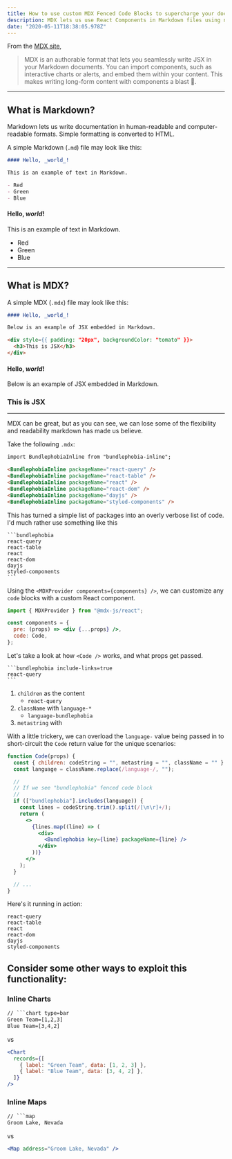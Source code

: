 ```yaml
---
title: How to use custom MDX Fenced Code Blocks to supercharge your documentation
description: MDX lets us use React Components in Markdown files using next-generation tooling. Fenced Code Blocks have some unique extensibility points for exposing new functionality from our `.mdx` files.
date: "2020-05-11T18:38:05.978Z"
---
```


From the [MDX site](https://mdxjs.com/),

> MDX is an authorable format that lets you seamlessly write JSX in your Markdown documents. You can import components, such as interactive charts or alerts, and embed them within your content. This makes writing long-form content with components a blast 🚀.

---

## What is Markdown?

Markdown lets us write documentation in human-readable and computer-readable formats. Simple formatting is converted to HTML.

A simple Markdown (`.md`) file may look like this:

```md
#### Hello, _world_!

This is an example of text in Markdown.

- Red
- Green
- Blue
```

#### Hello, _world_!

This is an example of text in Markdown.

- Red
- Green
- Blue

---

## What is MDX?

A simple MDX (`.mdx`) file may look like this:

```md title=mdx
#### Hello, _world_!

Below is an example of JSX embedded in Markdown.

<div style={{ padding: "20px", backgroundColor: "tomato" }}>
  <h3>This is JSX</h3>
</div>
```

#### Hello, _world_!

Below is an example of JSX embedded in Markdown.

<div style={{ padding: "20px", backgroundColor: "tomato" }}>
  <h3>This is JSX</h3>
</div>

---

MDX can be great, but as you can see, we can lose some of the flexibility and readability markdown has made us believe.

Take the following `.mdx`:

```md title=mdx
import BundlephobiaInline from "bundlephobia-inline";

<BundlephobiaInline packageName="react-query" />
<BundlephobiaInline packageName="react-table" />
<BundlephobiaInline packageName="react" />
<BundlephobiaInline packageName="react-dom" />
<BundlephobiaInline packageName="dayjs" />
<BundlephobiaInline packageName="styled-components" />
```

This has turned a simple list of packages into an overly verbose list of code. I'd much rather use something like this

    ```bundlephobia
    react-query
    react-table
    react
    react-dom
    dayjs
    styled-components
    ```

Using the `<MDXProvider components={components} />`, we can customize any `code` blocks with a custom React component.

```jsx
import { MDXProvider } from "@mdx-js/react";

const components = {
  pre: (props) => <div {...props} />,
  code: Code,
};
```

Let's take a look at how `<Code />` works, and what props get passed.

    ```bundlephobia include-links=true
    react-query
    ```

1. `children` as the content
   - `react-query`
2. `className` with `language-*`
   - `language-bundlephobia`
3. `metastring` with

With a little trickery, we can overload the `language-` value being passed in to short-circuit the `Code` return value for the unique scenarios:

```jsx
function Code(props) {
  const { children: codeString = "", metastring = "", className = "" } = props;
  const language = className.replace(/language-/, "");

  //
  // If we see "bundlephobia" fenced code block
  //
  if (["bundlephobia"].includes(language)) {
    const lines = codeString.trim().split(/[\n\r]+/);
    return (
      <>
        {lines.map((line) => (
          <div>
            <Bundlephobia key={line} packageName={line} />
          </div>
        ))}
      </>
    );
  }

  // ...
}
```

Here's it running in action:

```bundlephobia
react-query
react-table
react
react-dom
dayjs
styled-components
```

## Consider some other ways to exploit this functionality:

### Inline Charts

````txt title=chart
// ```chart type=bar
Green Team=[1,2,3]
Blue Team=[3,4,2]
````

vs

```jsx
<Chart
  records={[
    { label: "Green Team", data: [1, 2, 3] },
    { label: "Blue Team", data: [3, 4, 2] },
  ]}
/>
```

### Inline Maps

````txt title=map
// ```map
Groom Lake, Nevada
````

vs

```jsx
<Map address="Groom Lake, Nevada" />
```
